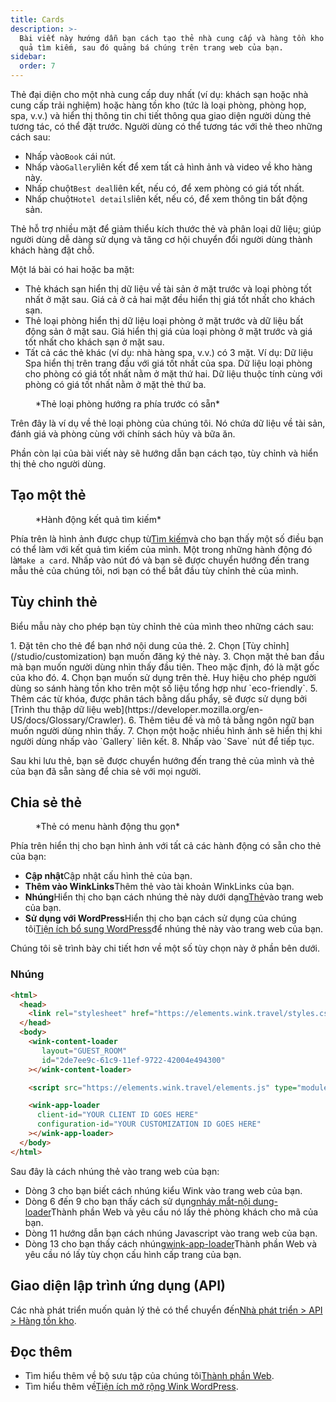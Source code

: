 ```yaml
---
title: Cards
description: >-
  Bài viết này hướng dẫn bạn cách tạo thẻ nhà cung cấp và hàng tồn kho từ kết
  quả tìm kiếm, sau đó quảng bá chúng trên trang web của bạn.
sidebar:
  order: 7
---
```


Thẻ đại diện cho một nhà cung cấp duy nhất (ví dụ: khách sạn hoặc nhà cung cấp trải nghiệm) hoặc hàng tồn kho (tức là loại phòng, phòng họp, spa, v.v.) và hiển thị thông tin chi tiết thông qua giao diện người dùng thẻ tương tác, có thể đặt trước.
Người dùng có thể tương tác với thẻ theo những cách sau:

* Nhấp vào`Book` cái nút.
* Nhấp vào`Gallery`liên kết để xem tất cả hình ảnh và video về kho hàng này.
* Nhấp chuột`Best deal`liên kết, nếu có, để xem phòng có giá tốt nhất.
* Nhấp chuột`Hotel details`liên kết, nếu có, để xem thông tin bất động sản.

Thẻ hỗ trợ nhiều mặt để giảm thiểu kích thước thẻ và phân loại dữ liệu; giúp người dùng dễ dàng sử dụng và tăng cơ hội chuyển đổi người dùng thành khách hàng đặt chỗ.

Một lá bài có hai hoặc ba mặt:

* Thẻ khách sạn hiển thị dữ liệu về tài sản ở mặt trước và loại phòng tốt nhất ở mặt sau. Giá cả ở cả hai mặt đều hiển thị giá tốt nhất cho khách sạn.
* Thẻ loại phòng hiển thị dữ liệu loại phòng ở mặt trước và dữ liệu bất động sản ở mặt sau. Giá hiển thị giá của loại phòng ở mặt trước và giá tốt nhất cho khách sạn ở mặt sau.
* Tất cả các thẻ khác (ví dụ: nhà hàng spa, v.v.) có 3 mặt. Ví dụ: Dữ liệu Spa hiển thị trên trang đầu với giá tốt nhất của spa. Dữ liệu loại phòng cho phòng có giá tốt nhất nằm ở mặt thứ hai. Dữ liệu thuộc tính cùng với phòng có giá tốt nhất nằm ở mặt thẻ thứ ba.

<figure>
  <CloudinaryImage width="350" height="829" resize="scale" quality="best" alt="Xem trước thẻ" src="academy/card-example" errorImage="noimage_opaque_nyrtl0.png" />

  <figcaption>*Thẻ loại phòng hướng ra phía trước có sẵn*</figcaption>
</figure>


Trên đây là ví dụ về thẻ loại phòng của chúng tôi. Nó chứa dữ liệu về tài sản, đánh giá và phòng cùng với chính sách hủy và bữa ăn.

Phần còn lại của bài viết này sẽ hướng dẫn bạn cách tạo, tùy chỉnh và hiển thị thẻ cho người dùng.

## Tạo một thẻ

<figure>
  <CloudinaryImage width="350" height="238" resize="scale" quality="best" alt="Hành động" src="academy/inventory-actions" errorImage="noimage_opaque_nyrtl0.png" />

  <figcaption>*Hành động kết quả tìm kiếm*</figcaption>
</figure>


Phía trên là hình ảnh được chụp từ[Tìm kiếm](/studio/search)và cho bạn thấy một số điều bạn có thể làm với kết quả tìm kiếm của mình. Một trong những hành động đó là`Make a card`.
Nhấp vào nút đó và bạn sẽ được chuyển hướng đến trang mẫu thẻ của chúng tôi, nơi bạn có thể bắt đầu tùy chỉnh thẻ của mình.

## Tùy chỉnh thẻ

Biểu mẫu này cho phép bạn tùy chỉnh thẻ của mình theo những cách sau:

<Steps>
  1. Đặt tên cho thẻ để bạn nhớ nội dung của thẻ.
  2. Chọn [Tùy chỉnh](/studio/customization) bạn muốn đăng ký thẻ này.
  3. Chọn mặt thẻ ban đầu mà bạn muốn người dùng nhìn thấy đầu tiên. Theo mặc định, đó là mặt gốc của kho đó.
  4. Chọn <Badge text="badge" variant="tip" size="small" /> bạn muốn sử dụng trên thẻ. Huy hiệu cho phép người dùng so sánh hàng tồn kho trên một số liệu tổng hợp như `eco-friendly`.
  5. Thêm các từ khóa, được phân tách bằng dấu phẩy, sẽ được sử dụng bởi [Trình thu thập dữ liệu web](https://developer.mozilla.org/en-US/docs/Glossary/Crawler).
  6. Thêm tiêu đề và mô tả bằng ngôn ngữ bạn muốn người dùng nhìn thấy.
  7. Chọn một hoặc nhiều hình ảnh sẽ hiển thị khi người dùng nhấp vào `Gallery` liên kết.
  8. Nhấp vào `Save` nút để tiếp tục.
</Steps>


Sau khi lưu thẻ, bạn sẽ được chuyển hướng đến trang thẻ của mình và thẻ của bạn đã sẵn sàng để chia sẻ với mọi người.

## Chia sẻ thẻ

<figure>
  <CloudinaryImage width="350" height="857" resize="scale" quality="best" alt="Thẻ" src="academy/card-actions" errorImage="noimage_opaque_nyrtl0.png" />

  <figcaption>*Thẻ có menu hành động thu gọn*</figcaption>
</figure>


Phía trên hiển thị cho bạn hình ảnh với tất cả các hành động có sẵn cho thẻ của bạn:

* **Cập nhật**Cập nhật cấu hình thẻ của bạn.
* **Thêm vào WinkLinks**Thêm thẻ vào tài khoản WinkLinks của bạn.
* **Nhúng**Hiển thị cho bạn cách nhúng thẻ này dưới dạng[Thẻ](/developers/web-components/#content-loader)vào trang web của bạn.
* **Sử dụng với WordPress**Hiển thị cho bạn cách sử dụng của chúng tôi[Tiện ích bổ sung WordPress](/developers/wordpress)để nhúng thẻ này vào trang web của bạn.

Chúng tôi sẽ trình bày chi tiết hơn về một số tùy chọn này ở phần bên dưới.

### Nhúng

```html {3, 6-9, 11, 13-16}
<html>
  <head>
    <link rel="stylesheet" href="https://elements.wink.travel/styles.css"></link>
  </head>
  <body>
    <wink-content-loader
       layout="GUEST_ROOM"
       id="2de7ee9c-61c9-11ef-9722-42004e494300"
    ></wink-content-loader>

    <script src="https://elements.wink.travel/elements.js" type="module" defer></script>

    <wink-app-loader
      client-id="YOUR CLIENT ID GOES HERE"
      configuration-id="YOUR CUSTOMIZATION ID GOES HERE"
    ></wink-app-loader>
  </body>
</html>
```

Sau đây là cách nhúng thẻ vào trang web của bạn:

* Dòng 3 cho bạn biết cách nhúng kiểu Wink vào trang web của bạn.
* Dòng 6 đến 9 cho bạn thấy cách sử dụng[nháy mắt-nội dung-loader](/developers/web-components/#content-loader)Thành phần Web và yêu cầu nó lấy thẻ phòng khách cho mã của bạn.
* Dòng 11 hướng dẫn bạn cách nhúng Javascript vào trang web của bạn.
* Dòng 13 cho bạn thấy cách nhúng[wink-app-loader](/developers/web-components/#application-loader)Thành phần Web và yêu cầu nó lấy tùy chọn cấu hình cấp trang của bạn.

## Giao diện lập trình ứng dụng (API)

Các nhà phát triển muốn quản lý thẻ có thể chuyển đến[Nhà phát triển > API > Hàng tồn kho](/developers/apis/#inventory-api).

## Đọc thêm

* Tìm hiểu thêm về bộ sưu tập của chúng tôi[Thành phần Web](/developers/web-components).
* Tìm hiểu thêm về[Tiện ích mở rộng Wink WordPress](/developers/wordpress).


